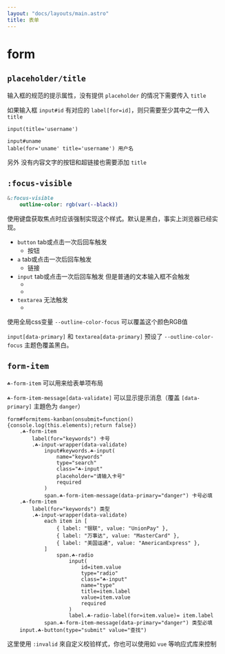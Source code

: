 ```yaml
---
layout: "docs/layouts/main.astro"
title: 表单
---
```




# form


## `placeholder/title`

输入框的规范的提示属性，没有提供 `placeholder` 的情况下需要传入 `title`

如果输入框 `input#id` 有对应的 `label[for=id]`，则只需要至少其中之一传入 `title`

```pug
input(title='username')

input#uname
lable(for='uname' title='username') 用户名
```
另外 没有内容文字的按钮和超链接也需要添加 `title`



## `:focus-visible`

```sass
&:focus-visible
    outline-color: rgb(var(--black))
```

使用键盘获取焦点时应该强制实现这个样式。默认是黑白，事实上浏览器已经实现。

- `button` tab或点击一次后回车触发
    - <T tag="button" class="☘-button">按钮</T>
- `a` tab或点击一次后回车触发
    - <T tag="a" class="☘-link" href="#">链接</T>
- `input` tab或点击一次后回车触发 但是普通的文本输入框不会触发
    - <T tag="input" class="☘-input" title="input" placeholder='请输入' />
    - <Switch id="switch" checked />
- `textarea` 无法触发
    - <T tag="textarea" class="☘-textarea ☘-font-mono" title="textarea" placeholder='请输入' />

使用全局css变量 `--outline-color-focus` 可以覆盖这个颜色RGB值

`input[data-primary]` 和 `textarea[data-primary]` 预设了 `--outline-color-focus` 主题色覆盖黑白。


## `form-item`

`☘-form-item` 可以用来给表单项布局

`☘-form-item-message[data-validate]` 可以显示提示消息（覆盖 `[data-primary]` 主題色为 `danger`）

<FormItems />

```pug
form#formitems-kanban(onsubmit=function(){console.log(this.elements);return false})
    .☘-form-item
        label(for="keywords") 卡号
        .☘-input-wrapper(data-validate)
            input#keywords.☘-input(
                name="keywords"
                type="search"
                class="☘-input"
                placeholder="请输入卡号"
                required
            )
            span.☘-form-item-message(data-primary="danger") 卡号必填
    .☘-form-item
        label(for="keywords") 类型
        .☘-input-wrapper(data-validate)
            each item in [
                { label: "银联", value: "UnionPay" },
                { label: "万事达", value: "MasterCard" },
                { label: "美国运通", value: "AmericanExpress" },
            ]
                span.☘-radio
                    input(
                        id=item.value
                        type="radio"
                        class="☘-input"
                        name="type"
                        title=item.label
                        value=item.value
                        required
                    )
                    label.☘-radio-label(for=item.value)= item.label
            span.☘-form-item-message(data-primary="danger") 类型必填
    input.☘-button(type="submit" value="查找")
```

这里使用 `:invalid` 來自定义校验样式，你也可以使用如 `vue` 等响应式库来控制
